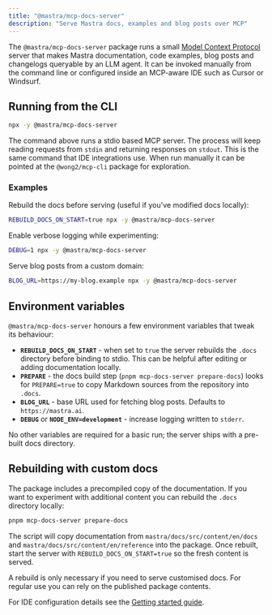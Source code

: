 ```yaml
---
title: "@mastra/mcp-docs-server"
description: "Serve Mastra docs, examples and blog posts over MCP"
---
```


The `@mastra/mcp-docs-server` package runs a small [Model Context
Protocol](https://github.com/modelcontextprotocol/mcp) server that makes
Mastra documentation, code examples, blog posts and changelogs
queryable by an LLM agent. It can be invoked manually from the command
line or configured inside an MCP-aware IDE such as Cursor or Windsurf.

## Running from the CLI

```bash
npx -y @mastra/mcp-docs-server
```

The command above runs a stdio based MCP server. The process will keep
reading requests from `stdin` and returning responses on `stdout`. This
is the same command that IDE integrations use. When run manually it can
be pointed at the `@wong2/mcp-cli` package for exploration.

### Examples

Rebuild the docs before serving (useful if you've modified docs locally):

```bash
REBUILD_DOCS_ON_START=true npx -y @mastra/mcp-docs-server
```

Enable verbose logging while experimenting:

```bash
DEBUG=1 npx -y @mastra/mcp-docs-server
```

Serve blog posts from a custom domain:

```bash
BLOG_URL=https://my-blog.example npx -y @mastra/mcp-docs-server
```

## Environment variables

`@mastra/mcp-docs-server` honours a few environment variables that tweak
its behaviour:

- **`REBUILD_DOCS_ON_START`** - when set to `true` the server rebuilds
  the `.docs` directory before binding to stdio. This can be helpful
  after editing or adding documentation locally.
- **`PREPARE`** - the docs build step (`pnpm mcp-docs-server
prepare-docs`) looks for `PREPARE=true` to copy Markdown sources from
  the repository into `.docs`.
- **`BLOG_URL`** - base URL used for fetching blog posts.
  Defaults to `https://mastra.ai`.
- **`DEBUG`** or **`NODE_ENV=development`** - increase logging written
  to `stderr`.

No other variables are required for a basic run; the server ships with a
pre-built docs directory.

## Rebuilding with custom docs

The package includes a precompiled copy of the documentation. If you
want to experiment with additional content you can rebuild the
`.docs` directory locally:

```bash
pnpm mcp-docs-server prepare-docs
```

The script will copy documentation from
`mastra/docs/src/content/en/docs` and
`mastra/docs/src/content/en/reference` into the package. Once rebuilt,
start the server with `REBUILD_DOCS_ON_START=true` so the fresh content
is served.

A rebuild is only necessary if you need to serve customised docs. For
regular use you can rely on the published package contents.

For IDE configuration details see the
[Getting started guide](/docs/getting-started/mcp-docs-server).
